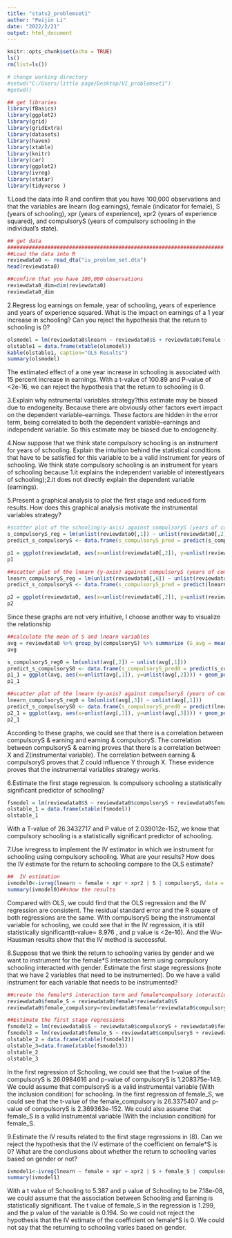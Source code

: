 ```yaml
---
title: "stats2_problemset1"
author: "Peijin Li"
date: "2022/2/21"
output: html_document
---
```


```r
knitr::opts_chunk$set(echo = TRUE)
ls()
rm(list=ls())
```

```r
# change working directory
#setwd("C:/Users/little page/Desktop/VI_problemset1")
#getwd()
```

```r
## get libraries
library(fBasics)
library(ggplot2)
library(grid)
library(gridExtra)
library(datasets)
library(haven)
library(xtable)
library(knitr)
library(car)
library(ggplot2)
library(ivreg)
library(statar)
library(tidyverse )
```

1.Load the data into R and confirm that you have 100,000 observations and that the variables are lnearn (log earnings), female (indicator for female), S (years of schooling), xpr (years of experience), xpr2 (years of experience squared), and compulsoryS (years of compulsory schooling in the individual’s state). 
```r
## get data
######################################################################
##Load the data into R 
reviewdata0 <- read_dta("iv_problem_set.dta")
head(reviewdata0)
```

```r
##confirm that you have 100,000 observations 
reviewdata0_dim=dim(reviewdata0)
reviewdata0_dim
```
2.Regress log earnings on female, year of schooling, years of experience and years of experience squared. What is the impact on earnings of a 1 year increase in schooling? Can you reject the hypothesis that the return to schooling is 0? 
```r
olsmodel = lm(reviewdata0$lnearn ~ reviewdata0$S + reviewdata0$female + reviewdata0$xpr + reviewdata0$xpr2)
olstable1 = data.frame(xtable(olsmodel))
kable(olstable1, caption="OLS Results")
summary(olsmodel)
```
The estimated effect of a one year increase in schooling is associated with 15 percent increase in earnings. With a t-value of 100.89 and P-value of <2e-16, we can reject the hypothesis that the return to schooling is 0.

3.Explain why nstrumental variables strategy?this estimate may be biased due to endogeneity.
Because there are obviously other factors exert impact on the dependent variable--earnings. These factors are hidden in the error term, being correlated to both the dependent variable--earnings and independent variable. So this estimate may be biased due to endogeneity.

4.Now suppose that we think state compulsory schooling is an instrument for years of schooling. Explain the intuition behind the statistical conditions that have to be satisfied for this variable to be a valid instrument for years of schooling. 
We think state compulsory schooling is an instrument for years of schooling because 1.it explains the independent variable of interest(years of schooling);2.it does not directly explain the dependent variable (earnings). 

5.Present a graphical analysis to plot the first stage and reduced form results. How does this graphical analysis motivate the instrumental variables strategy?
```r
#scatter plot of the schooling(y-axis) against compulsoryS (years of compulsory schooling in the individual’s state) (x-axis)
s_compulsoryS_reg = lm(unlist(reviewdata0[,1]) ~ unlist(reviewdata0[,2]))
predict_s_compulsoryS <- data.frame(s_compulsoryS_pred = predict(s_compulsoryS_reg, reviewdata0),reviewdata0[,2])

p1 = ggplot(reviewdata0, aes(x=unlist(reviewdata0[,2]), y=unlist(reviewdata0[,1]))) + geom_point() + labs(x = "compulsoryS", y = "S",title = "First Stage") + geom_line(color='red',data = predict_s_compulsoryS, aes(x=unlist(reviewdata0[,2]), y=s_compulsoryS_pred))
p1
```

```r
##scatter plot of the lnearn (y-axis) against compulsoryS (years of compulsory schooling in the individual’s state) (x-axis).
lnearn_compulsoryS_reg = lm(unlist(reviewdata0[,6]) ~ unlist(reviewdata0[,2]))
predict_s_compulsoryS <- data.frame(s_compulsoryS_pred = predict(lnearn_compulsoryS_reg , reviewdata0), reviewdata0[,2])

p2 = ggplot(reviewdata0, aes(x=unlist(reviewdata0[,2]), y=unlist(reviewdata0[,6]))) + geom_point() + labs(x = "compulsoryS", y = "lnearnings",title = "Reduced Form") + geom_line(color='red',data = predict_s_compulsoryS, aes(x=unlist(reviewdata0[,2]), y=s_compulsoryS_pred))
p2
```

Since these graphs are not very intuitive, I choose another way to visualize the relationship  

```r
##calculate the mean of S and lnearn variables
avg = reviewdata0 %>% group_by(compulsoryS) %>% summarize (S_avg = mean(S),S_lnearn= mean(lnearn))
avg
```

```r
s_compulsoryS_reg0 = lm(unlist(avg[,2]) ~ unlist(avg[,1]))
predict_s_compulsoryS0 <- data.frame(s_compulsoryS_pred0 = predict(s_compulsoryS_reg0, avg),avg[,1])
p1_1 = ggplot(avg, aes(x=unlist(avg[,1]), y=unlist(avg[,2]))) + geom_point() + labs(x = "compulsoryS", y = "S",title = "First Stage") + geom_line(color='red',data = predict_s_compulsoryS0, aes(x=unlist(avg[,1]), y=s_compulsoryS_pred0))
p1_1
```

```r
##scatter plot of the lnearn (y-axis) against compulsoryS (years of compulsory schooling in the individual’s state) (x-axis).
lnearn_compulsoryS_reg0 = lm(unlist(avg[,3]) ~ unlist(avg[,1]))
predict_s_compulsoryS0 <- data.frame(s_compulsoryS_pred0 = predict(lnearn_compulsoryS_reg0 , avg), avg[,1])
p2_1 = ggplot(avg, aes(x=unlist(avg[,1]), y=unlist(avg[,3]))) + geom_point() + labs(x = "compulsoryS", y = "lnearnings",title = "Reduced Form") + geom_line(color='red',data = predict_s_compulsoryS0, aes(x=unlist(avg[,1]), y=s_compulsoryS_pred0))
p2_1
```
According to these graphs, we could see that there is a correlation between compulsoryS & earning and earning & compulsoryS. The correlation between compulsoryS & earning proves that there is a correlation between X and Z(instrumental variable). The correlation between earning & compulsoryS proves that Z could influence Y through X. These evidence proves that the instrumental variables strategy works.

6.Estimate the first stage regression. Is compulsory schooling a statistically significant predictor of schooling? 
```r
fsmodel = lm(reviewdata0$S ~ reviewdata0$compulsoryS + reviewdata0$female + reviewdata0$xpr + reviewdata0$xpr2)
olstable_1 = data.frame(xtable(fsmodel))
olstable_1
```
With a T-value of 26.3432717 and P value of 2.039012e-152, we know that compulsory schooling is a statistically significant predictor of schooling.

7.Use ivregress to implement the IV estimator in which we instrument for schooling using compulsory schooling. What are your results? How does the IV estimate for the return to schooling compare to the OLS estimate? 
```r
##  IV estimation
ivmodel0<-ivreg(lnearn ~ female + xpr + xpr2 | S | compulsoryS, data = reviewdata0)
summary(ivmodel0)##show the results
```
Compared with OLS, we could find that the OLS regression and the IV regression are consistent. The residual standard error and the R square of both regressions are the same. With compulsoryS being the instrumental variable for schooling, we could see that in the IV regression, it is still statistically significant(t-value= 8.976 , and p value is <2e-16). And the Wu-Hausman results show that the IV method is successful. 

8.Suppose that we think the return to schooling varies by gender and we want to instrument for the female*S interaction term using compulsory schooling interacted with gender. Estimate the first stage regressions (note that we have 2 variables that need to be instrumented). Do we have a valid instrument for each variable that needs to be instrumented? 
```r
##create the female*S interaction term and female*compulsory interaction term
reviewdata0$female_S = reviewdata0$female*reviewdata0$S
reviewdata0$female_compulsory=reviewdata0$female*reviewdata0$compulsoryS

##Estimate the first stage regressions
fsmodel2 = lm(reviewdata0$S ~ reviewdata0$compulsoryS + reviewdata0$female_compulsory+ reviewdata0$female + reviewdata0$xpr + reviewdata0$xpr2)
fsmodel3 = lm(reviewdata0$female_S ~ reviewdata0$compulsoryS + reviewdata0$female_compulsory + reviewdata0$female + reviewdata0$xpr + reviewdata0$xpr2)
olstable_2 = data.frame(xtable(fsmodel2))
olstable_3=data.frame(xtable(fsmodel3))
olstable_2
olstable_3
```
In the first regression of Schooling, we could see that the t-value of the compulsoryS is 26.0984616 and p-value of compulsoryS is 1.208375e-149. We could assume that compulsoryS is a valid instrumental variable (With the inclusion condition) for schooling. In the first regression of female_S, we could see that the t-value of the female_compulsory is 26.3375407 and p-value of compulsoryS is 2.369363e-152. We could also assume that female_S is a valid instrumental variable (With the inclusion condition) for female_S.

9.Estimate the IV results related to the first stage regressions in (8). Can we reject the hypothesis that the IV estimate of the coefficient on female*S is 0? What are the conclusions about whether the return to schooling varies based on gender or not? 
```r
ivmodel1<-ivreg(lnearn ~ female + xpr + xpr2 | S + female_S | compulsoryS + female_compulsory, data = reviewdata0)
summary(ivmodel1)
```
With a t value of Schooling to 5.387 and p value of Schooling to be 7.18e-08, we could assume that the association between Schooling and Earning is statistically significant. The t value of female_S in the regression is 1.299, and the p value of the variable is  0.194. So we could not reject the hypothesis that the IV estimate of the coefficient on female*S is 0. We could not say that the returning to schooling varies based on gender. 
